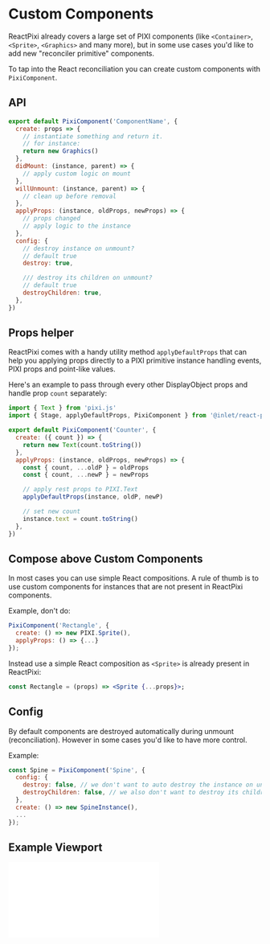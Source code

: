 
<Meta title="Custom Components" />

# Custom Components

ReactPixi already covers a large set of PIXI components (like `<Container>`, `<Sprite>`, `<Graphics>` and many more), but in some use cases you'd like to add new "reconciler primitive" components.

To tap into the React reconciliation you can create custom components with `PixiComponent`.

## API

```jsx
export default PixiComponent('ComponentName', {
  create: props => {
    // instantiate something and return it.
    // for instance:
    return new Graphics()
  },
  didMount: (instance, parent) => {
    // apply custom logic on mount
  },
  willUnmount: (instance, parent) => {
    // clean up before removal
  },
  applyProps: (instance, oldProps, newProps) => {
    // props changed
    // apply logic to the instance
  },
  config: {
    // destroy instance on unmount?
    // default true
    destroy: true,

    /// destroy its children on unmount?
    // default true
    destroyChildren: true,
  },
})
```

## Props helper

ReactPixi comes with a handy utility method `applyDefaultProps` that can help you applying props directly to a PIXI
primitive instance handling events, PIXI props and point-like values.

Here's an example to pass through every other DisplayObject props and handle prop `count` separately:

```jsx
import { Text } from 'pixi.js'
import { Stage, applyDefaultProps, PixiComponent } from '@inlet/react-pixi'

export default PixiComponent('Counter', {
  create: ({ count }) => {
    return new Text(count.toString())
  },
  applyProps: (instance, oldProps, newProps) => {
    const { count, ...oldP } = oldProps
    const { count, ...newP } = newProps

    // apply rest props to PIXI.Text
    applyDefaultProps(instance, oldP, newP)

    // set new count
    instance.text = count.toString()
  },
})
```

## Compose above Custom Components

In most cases you can use simple React compositions. A rule of thumb is to use custom components for instances that are not present in ReactPixi components.

Example, don't do:

```jsx
PixiComponent('Rectangle', {
  create: () => new PIXI.Sprite(),
  applyProps: () => {...}
});
```

Instead use a simple React composition as `<Sprite>` is already present in ReactPixi:

```jsx
const Rectangle = (props) => <Sprite {...props}>;
```

## Config

By default components are destroyed automatically during unmount (reconciliation).
However in some cases you'd like to have more control.

Example:

```jsx
const Spine = PixiComponent('Spine', {
  config: {
    destroy: false, // we don't want to auto destroy the instance on unmount
    destroyChildren: false, // we also don't want to destroy its children on unmount
  },
  create: () => new SpineInstance(),
  ...
});
```

## Example Viewport

<iframe
  height={650}
  scrolling="no"
  title="Rope"
  src="//codepen.io/inlet/embed/yLVmPWv/?height=500&theme-id=33987&default-tab=result&embed-version=2"
  frameBorder="no"
  allowFullScreen={true}
  style={{ width: '100%' }}
/>

## Example Particle Emitter

<iframe
  height={650}
  scrolling="no"
  title="Rope"
  src="//codepen.io/inlet/embed/feddc8fa71e3b5afc6c3e4eda9cc83df/?height=500&theme-id=33987&default-tab=result&embed-version=2"
  frameBorder="no"
  allowFullScreen={true}
  style={{ width: '100%' }}
/>

